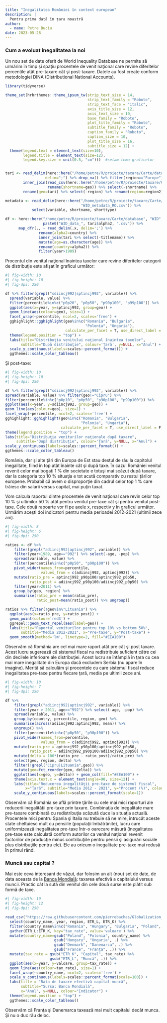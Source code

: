 ```yaml
---
title: "Inegalitatea României în context european"
description: |
  Pentru prima dată în ţara noastră
author:
  - name: Petre Buciu
date: 2023-05-28
---
```


### Cum a evoluat inegalitatea la noi

Un nou set de date oferit de World Inequality Database ne permite să urmărim în timp şi spaţiu procentele de venit naţional care revine diferitelor percentile atât pre-taxare cât şi post-taxare. Datele au fost create conform metodologiei DINA (Distributional National Accounts).

```r
library(tidyverse)

theme_set(hrbrthemes::theme_ipsum_tw(strip_text_size = 14, 
                                     strip_text_family = "Roboto",
                                     strip_text_face = "italic",
                                     axis_title_size = 12,
                                     axis_text_size = 10,
                                     base_family = "Roboto",
                                     plot_title_family = "Roboto",
                                     subtitle_family = "Roboto",
                                     caption_family = "Roboto", 
                                     caption_size = 10,
                                     plot_title_size = 16,
                                     subtitle_size = 12) +
  theme(legend.text = element_text(size=10), 
        legend.title = element_text(size=12),
        legend.key.size = unit(0.5, "cm")))  #setam tema graficelor 


tari <- read_delim(here::here("/home/petre/R/proiecte/taxare/Carte/database", "WID", "WID_countries.csv"), 
                  delim=";") %>% drop_na() %>% filter(region=="Europe") %>%
        inner_join(read_csv(here::here("/home/petre/R/proiecte/taxare/Carte/database", "dictionar_tari.csv")) %>%
                   rename(shortname=geo)) %>% select(-shortname) %>% 
        rename(geo=tari) %>% select(-region) %>% rename(region=region2)

metadata <- read_delim(here::here("/home/petre/R/proiecte/taxare/Carte/database", "WID", 
                                  "WID_metadata_RO.csv")) %>%
            select(variable, shortname, shorttype)

df <- here::here("/home/petre/R/proiecte/taxare/Carte/database", "WID", 
                 paste0("WID_data_", tari$alpha2, ".csv")) %>%
      map_dfr(., ~ read_delim(.x, delim=';') %>% 
               rename(alpha2=country) %>% 
               inner_join(tari %>% select(-titlename)) %>% 
               mutate(age=as.character(age)) %>% 
               rename(country=alpha2)) %>%
               filter(year>1989)

```

Procentul din venitul naţional înaintea taxelor care revine diferitelor categorii de distribuţie este afişat în graficul următor:

```r
#| fig-width: 10
#| fig-height: 10
#| fig-dpi: 250

df %>% filter(grepl("sdiincj992|sptincj992", variable)) %>% 
  spread(variable, value) %>% 
  filter(percentile%in%c("p0p20", "p0p50", "p90p100", "p99p100")) %>% 
  ggplot(aes(x=year, y=sptincj992, group=geo)) + 
  geom_line(aes(colour=geo), size=1) + 
  facet_wrap(~percentile, ncol=2, scales='free') + 
  gghighlight::gghighlight(geo%in%c("Romania", "Bulgaria", 
                                    "Polonia", "Ungaria"),
                           calculate_per_facet = T, use_direct_label = F) +
  theme(legend.position = "top") + 
  labs(title="Distribuţia venitului naţional înaintea taxelor", 
       subtitle="După distribuţie", colour='Ţară', y=NULL, x="Anul") +
  scale_y_continuous(labels=scales::percent_format()) +
  ggthemes::scale_color_tableau()


```

Şi post-taxe:

```r
#| fig-width: 10
#| fig-height: 10
#| fig-dpi: 250

df %>% filter(grepl("sdiincj992|sptincj992", variable)) %>%
spread(variable, value) %>% filter(geo!="Cipru") %>%
filter(percentile%in%c("p0p10", "p0p50", "p90p100", "p99p100")) %>%
ggplot(aes(x=year, y=sdiincj992, group=geo)) +
geom_line(aes(colour=geo), size=1) +
facet_wrap(~percentile, ncol=2, scales='free') +
gghighlight::gghighlight(geo%in%c("Romania", "Bulgaria",
                                  "Polonia", "Ungaria"),
                         calculate_per_facet = T, use_direct_label = F) +
theme(legend.position = "top") +
labs(title="Distribuţia veniturilor naţionale după taxare",
     subtitle="După distribuţie", colour='Ţară', y=NULL, x="Anul") +
scale_y_continuous(labels=scales::percent_format()) +
ggthemes::scale_color_tableau()

```

România, dar şi alte ţări din Europa de Est stau destul de rău la capitolul inegalitate, fiind în top atât înainte cât şi după taxe. În cazul României venitul revenit celor mai bogaţi 1 % din societate e totuşi mai scăzut după taxare, dar la categoria top 10 % situaţia e tot acută comparativ cu restul ţărilor europene. Probabil că avem o disproporţie din cadrul celor top 1 % care trăiesc din salarii versus capital, mai puţin taxat.

Vom calcula raportul dintre procentele de venit naţional care revin celor top 10 % şi ultimilor 50 % atât pentru venitul pre-taxe cât şi pentru venitul post-taxe. Cele două rapoarte vor fi pe axele x, respectiv y în graficul următor. Urmărim aceşti doi indicatori pentru media perioadei 2012-2021 (ultimii zece ani).

```r
#| fig-width: 8
#| fig-height: 6
#| fig-dpi: 250

ratios <- df %>% 
    filter(grepl("adiincj992|aptincj992", variable)) %>% 
    filter(year>1989, age=="992") %>% select(-age, -pop) %>%
    spread(variable, value) %>% 
    filter(percentile%in%c("p0p50", "p90p100")) %>% 
    pivot_wider(names_from=percentile, 
                values_from = c(adiincj992, aptincj992)) %>% 
    mutate(ratio_pre = aptincj992_p90p100/aptincj992_p0p50, 
           ratio_post = adiincj992_p90p100/adiincj992_p0p50) %>% 
    filter(year>2011) %>%
    group_by(geo, region) %>% 
    summarise(ratio_pre = mean(ratio_pre), 
              ratio_post=mean(ratio_post)) %>% ungroup() 

ratios %>% filter(!geo%in%"Lituania") %>% 
  ggplot(aes(x=ratio_pre, y=ratio_post)) + 
  geom_point(colour='red3') + 
  ggrepel::geom_text_repel(aes(label=geo)) + 
  labs(title="Raportul veniturilor pentru top 10% vs bottom 50%", 
       subtitle="Media 2012-2021", x="Pre-taxe", y="Post-taxe") + 
  geom_smooth(method='lm', linetype=2, fill="#EEA100") 

```

Observăm că România are cel mai mare raport atât pre cât şi post taxare. Acest lucru sugerează că sistemul fiscal nu redistribuie suficient către cei din decilele inferioare ale distribuţiei. Acest lucru se întâmplă în ţara cu cea mai mare inegalitate din Europa dacă excludem Serbia (nu apare în imagine). Merită să calculăm şi procentele cu care sistemul fiscal reduce inegalitatea pre-taxe pentru fiecare ţară, media pe ultimii zece ani.

```r
#| fig-width: 10
#| fig-height: 7
#| fig-dpi: 250

df %>% 
    filter(grepl("adiincj992|aptincj992", variable)) %>% 
    filter(year > 2011, age=="992") %>% select(-age, -pop) %>%
    spread(variable, value) %>% 
    group_by(country, percentile, region, geo) %>%
    summarise(across(adiincj992:aptincj992, mean)) %>%
    ungroup() %>%
    filter(percentile%in%c("p0p50", "p90p100")) %>% 
    pivot_wider(names_from=percentile, 
                values_from = c(adiincj992, aptincj992)) %>% 
    mutate(ratio_pre = aptincj992_p90p100/aptincj992_p0p50, 
           ratio_post = adiincj992_p90p100/adiincj992_p0p50) %>% 
    mutate(delta = 100*(ratio_pre - ratio_post)/ratio_pre) %>% 
    select(geo, region, delta) %>% 
    filter(!grepl("Cipru|Lituania",geo)) %>% 
    mutate(geo=fct_reorder(geo, delta)) %>% 
    ggplot(aes(x=geo, y=delta)) + geom_col(fill="#EEA100") + 
    theme(axis.text.x = element_text(angle=90, size=12)) +
    labs(title="Reducerea inegalităţii pre-taxe de sistemul fiscal", 
         x="Ţară", subtitle="Media 2012 - 2021", y="Procent (%)", colour="Ţară") +
    scale_y_continuous(labels=scales::percent_format(scale=1)) 
```

Observăm că România se află printre ţările cu cele mai mici raporturi ale reducerii inegalităţii pre-taxe prin taxare. Combinaţia de inegalitate mare pre-taxare combinată cu redistribuţia scăzută duce la situaţia actuală. Procentele mici pentru Spania şi Italia nu trebuie să ne mire, întrucât aceste state cheltuiesc mult cu pensiile (populaţii îmbătrânite), lucru care uniformizează inegalitatea pre-taxe într-o oarecare măsură (inegalitatea pre-taxe este calculată conform autorilor ca venitul naţional revenit factorilor de producţie minus contribuţiile pentru pensii şi asigurări sociale plus distribuţiile pentru ele). Ele au oricum o inegalitate pre-taxe mai redusă în primul rând.

### Muncă sau capital ?

Mai este ceva interesant de văzut, dar folosim un alt (nou) set de date, de data aceasta de la [Banca Mondială](https://blogs.worldbank.org/developmenttalk/new-dataset-measure-effective-taxation-capital-and-labor-globally-1960s): taxarea efectivă a capitalului versus muncii. Practic cât la sută din venitul din cele două surse este plătit sub formă de taxe.

```r
#| fig-width: 10
#| fig-height: 12
#| fig-dpi: 250

read_csv("https://raw.githubusercontent.com/pierrebachas/Globalization_Factor_Taxation/main/globalETR_bfjz.csv") %>% 
  select(country_name, year, region, ETR_L, ETR_K) %>% 
  filter(country_name%in%c("Romania", "Hungary", "Bulgaria", "Poland", "France", "Denmark")) %>% 
  gather(ETR_L:ETR_K, key="tax_rate", value='valoare') %>% 
  mutate(country_name=gsub("Poland", "Polonia", country_name) %>% 
                      gsub("Hungary", "Ungaria", .) %>% 
                      gsub("Denmark", "Danemarca", .) %>%
                      gsub("France", "Franţa", .)) %>%
  mutate(tax_rate = gsub("ETR_K", "Capital", tax_rate) %>% 
                    gsub("ETR_L", "Muncă", .)) %>% 
  ggplot(aes(x=year, y=valoare, group=tax_rate)) + 
  geom_line(aes(colour=tax_rate), size=1) + 
  facet_wrap(~country_name, ncol=2, scales='free') +
  scale_y_continuous(labels=scales::percent_format(scale=100)) +
  labs(title = "Rata de taxare efectivă capital-muncă", 
       subtitle="Sursa: Banca Mondială",
       x="Anul", y=NULL, colour="Indicator") +
  theme(legend.position = "top") +
  ggthemes::scale_color_tableau()

```

Observăm că Franţa şi Danemarca taxează mai mult capitalul decât munca. Şi nu o duc rău deloc.
